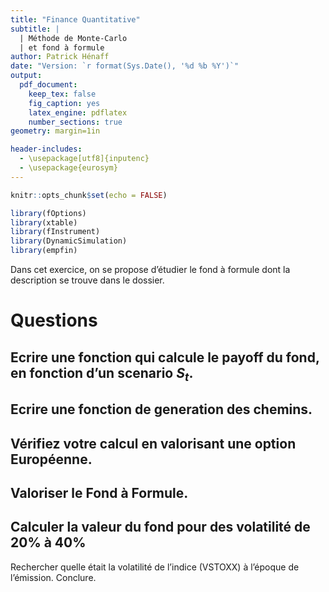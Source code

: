 ```yaml
---
title: "Finance Quantitative"
subtitle: |
  | Méthode de Monte-Carlo
  | et fond à formule
author: Patrick Hénaff
date: "Version: `r format(Sys.Date(), '%d %b %Y')`"
output:
  pdf_document:
    keep_tex: false
    fig_caption: yes
    latex_engine: pdflatex
    number_sections: true
geometry: margin=1in

header-includes:
  - \usepackage[utf8]{inputenc}
  - \usepackage{eurosym}
---
```


```r
knitr::opts_chunk$set(echo = FALSE)
```

```r
library(fOptions)
library(xtable)
library(fInstrument)
library(DynamicSimulation)
library(empfin)
```

Dans cet exercice, on se propose d'étudier le fond à formule dont la description se trouve dans le dossier.


# Questions

## Ecrire une fonction qui calcule le payoff du fond, en fonction d'un scenario $S_t$.
## Ecrire une fonction de generation des chemins.


## Vérifiez votre calcul en valorisant une option Européenne.

## Valoriser le Fond à Formule.


## Calculer la valeur du fond pour des volatilité de 20% à 40% 

Rechercher quelle était la volatilité de l'indice (VSTOXX) à l'époque de l'émission. Conclure.

